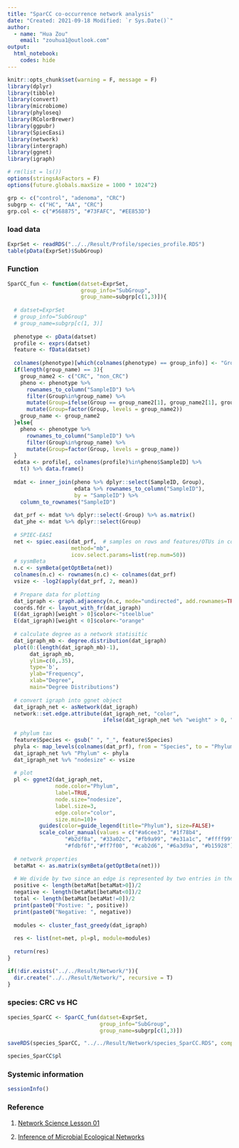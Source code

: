 ---
title: "SparCC co-occurrence network analysis"
date: "Created: 2021-09-18 Modified: `r Sys.Date()`"
author: 
  - name: "Hua Zou"
    email: "zouhua1@outlook.com"
output: 
  html_notebook:
    codes: hide
---

```{r setup, include=FALSE}
knitr::opts_chunk$set(warning = F, message = F)
library(dplyr)
library(tibble)
library(convert)
library(microbiome) 
library(phyloseq)
library(RColorBrewer) 
library(ggpubr) 
library(SpiecEasi) 
library(network)
library(intergraph)
library(ggnet)
library(igraph)

# rm(list = ls())
options(stringsAsFactors = F)
options(future.globals.maxSize = 1000 * 1024^2)

grp <- c("control", "adenoma", "CRC")
subgrp <- c("HC", "AA", "CRC")
grp.col <- c("#568875", "#73FAFC", "#EE853D")
```


### load data
```{r}
ExprSet <- readRDS("../../Result/Profile/species_profile.RDS")
table(pData(ExprSet)$SubGroup)
```


### Function
```{r}
SparCC_fun <- function(datset=ExprSet,
                       group_info="SubGroup",
                       group_name=subgrp[c(1,3)]){
  
  # datset=ExprSet
  # group_info="SubGroup"
  # group_name=subgrp[c(1, 3)]
  
  phenotype <- pData(datset)
  profile <- exprs(datset)
  feature <- fData(datset)
  
  colnames(phenotype)[which(colnames(phenotype) == group_info)] <- "Group"
  if(length(group_name) == 3){
    group_name2 <- c("CRC", "non_CRC")
    pheno <- phenotype %>%
      rownames_to_column("SampleID") %>%
      filter(Group%in%group_name) %>%
      mutate(Group=ifelse(Group == group_name2[1], group_name2[1], group_name2[2])) %>%
      mutate(Group=factor(Group, levels = group_name2))
    group_name <- group_name2
  }else{
    pheno <- phenotype %>%
      rownames_to_column("SampleID") %>%
      filter(Group%in%group_name) %>%
      mutate(Group=factor(Group, levels = group_name))
  }  
  edata <- profile[, colnames(profile)%in%pheno$SampleID] %>% 
    t() %>% data.frame()
  
  mdat <- inner_join(pheno %>% dplyr::select(SampleID, Group),
                     edata %>% rownames_to_column("SampleID"),
                     by = "SampleID") %>%
    column_to_rownames("SampleID")
  
  dat_prf <- mdat %>% dplyr::select(-Group) %>% as.matrix()
  dat_phe <- mdat %>% dplyr::select(Group)
  
  # SPIEC-EASI
  net <- spiec.easi(dat_prf,  # samples on rows and features/OTUs in columns
                    method="mb", 
                    icov.select.params=list(rep.num=50))
  # sysmBeta
  n.c <- symBeta(getOptBeta(net))
  colnames(n.c) <- rownames(n.c) <- colnames(dat_prf)
  vsize <- -log2(apply(dat_prf, 2, mean)) 
  
  # Prepare data for plotting
  dat_igraph <- graph.adjacency(n.c, mode="undirected", add.rownames=TRUE, weighted=TRUE)
  coords.fdr <- layout_with_fr(dat_igraph)
  E(dat_igraph)[weight > 0]$color<-"steelblue" 
  E(dat_igraph)[weight < 0]$color<-"orange"
  
  # calculate degree as a network statisitic
  dat_igraph_mb <- degree.distribution(dat_igraph)
  plot(0:(length(dat_igraph_mb)-1), 
       dat_igraph_mb, 
       ylim=c(0,.35), 
       type='b', 
       ylab="Frequency", 
       xlab="Degree", 
       main="Degree Distributions")  
  
  # convert igraph into ggnet object
  dat_igraph_net <- asNetwork(dat_igraph)
  network::set.edge.attribute(dat_igraph_net, "color", 
                              ifelse(dat_igraph_net %e% "weight" > 0, "steelblue", "orange"))
  
  # phylum tax
  feature$Species <- gsub(" ", "_", feature$Species)
  phyla <- map_levels(colnames(dat_prf), from = "Species", to = "Phylum", feature)
  dat_igraph_net %v% "Phylum" <- phyla
  dat_igraph_net %v% "nodesize" <- vsize
  
  # plot
  pl <- ggnet2(dat_igraph_net, 
               node.color="Phylum", 
               label=TRUE, 
               node.size="nodesize", 
               label.size=3, 
               edge.color="color",
               size.min=10)+ 
          guides(color=guide_legend(title="Phylum"), size=FALSE)+ 
          scale_color_manual(values = c("#a6cee3", "#1f78b4", 
                  "#b2df8a", "#33a02c", "#fb9a99", "#e31a1c", "#ffff99",
                  "#fdbf6f","#ff7f00", "#cab2d6", "#6a3d9a", "#b15928"))
  
  # network properties
  betaMat <- as.matrix(symBeta(getOptBeta(net)))
  
  # We divide by two since an edge is represented by two entries in the matrix.
  positive <- length(betaMat[betaMat>0])/2 
  negative <- length(betaMat[betaMat<0])/2 
  total <- length(betaMat[betaMat!=0])/2
  print(paste0("Postive: ", positive))
  print(paste0("Negative: ", negative))
  
  modules <- cluster_fast_greedy(dat_igraph)
  
  res <- list(net=net, pl=pl, module=modules)
  
  return(res)
}

if(!dir.exists("../../Result/Network/")){
  dir.create("../../Result/Network/", recursive = T)
}
```


### species: CRC vs HC
```{r}
species_SparCC <- SparCC_fun(datset=ExprSet,
                             group_info="SubGroup",
                             group_name=subgrp[c(1,3)])

saveRDS(species_SparCC, "../../Result/Network/species_SparCC.RDS", compress = TRUE)
```


```{r, fig.height=8, fig.width=12}
species_SparCC$pl
```


### Systemic information
```{r}
sessionInfo()
```


### Reference 

1. [Network Science Lesson 01](https://biovcnet.github.io/_pages/NetworkScience_SparCC.nb.html)

2. [Inference of Microbial Ecological Networks](https://mibwurrepo.github.io/Microbial-bioinformatics-introductory-course-Material-2018/inference-of-microbial-ecological-networks.html)
